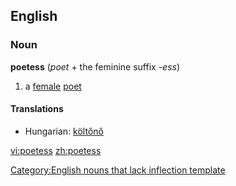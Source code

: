 ==English==
===Noun===
'''poetess''' (''poet'' + the feminine suffix -''ess'')
{{wikipedia}}
#a [[female]] [[poet]]

====Translations====
*Hungarian: [[költőnő]]

[[Category:English nouns that lack inflection template]]

[[vi:poetess]]
[[zh:poetess]]